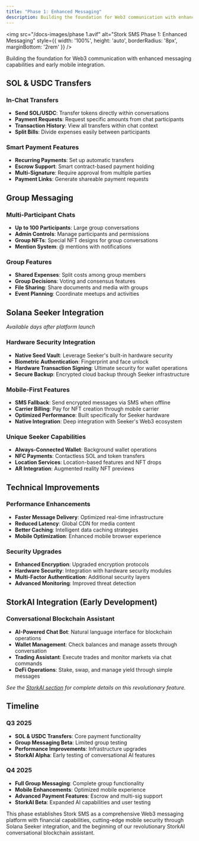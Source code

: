 ```yaml
---
title: "Phase 1: Enhanced Messaging"
description: Building the foundation for Web3 communication with enhanced messaging capabilities
---
```


<img
  src="/docs-images/phase 1.avif"
  alt="Stork SMS Phase 1: Enhanced Messaging"
  style={{ width: '100%', height: 'auto', borderRadius: '8px', marginBottom: '2rem' }}
/>


Building the foundation for Web3 communication with enhanced messaging capabilities and early mobile integration.

## SOL & USDC Transfers

### In-Chat Transfers

* **Send SOL/USDC**: Transfer tokens directly within conversations
* **Payment Requests**: Request specific amounts from chat participants
* **Transaction History**: View all transfers within chat context
* **Split Bills**: Divide expenses easily between participants

### Smart Payment Features

* **Recurring Payments**: Set up automatic transfers
* **Escrow Support**: Smart contract-based payment holding
* **Multi-Signature**: Require approval from multiple parties
* **Payment Links**: Generate shareable payment requests

## Group Messaging

### Multi-Participant Chats

* **Up to 100 Participants**: Large group conversations
* **Admin Controls**: Manage participants and permissions
* **Group NFTs**: Special NFT designs for group conversations
* **Mention System**: @ mentions with notifications

### Group Features

* **Shared Expenses**: Split costs among group members
* **Group Decisions**: Voting and consensus features
* **File Sharing**: Share documents and media with groups
* **Event Planning**: Coordinate meetups and activities

## Solana Seeker Integration

_Available days after platform launch_

### Hardware Security Integration

* **Native Seed Vault**: Leverage Seeker's built-in hardware security
* **Biometric Authentication**: Fingerprint and face unlock
* **Hardware Transaction Signing**: Ultimate security for wallet operations
* **Secure Backup**: Encrypted cloud backup through Seeker infrastructure

### Mobile-First Features

* **SMS Fallback**: Send encrypted messages via SMS when offline
* **Carrier Billing**: Pay for NFT creation through mobile carrier
* **Optimized Performance**: Built specifically for Seeker hardware
* **Native Integration**: Deep integration with Seeker's Web3 ecosystem

### Unique Seeker Capabilities

* **Always-Connected Wallet**: Background wallet operations
* **NFC Payments**: Contactless SOL and token transfers
* **Location Services**: Location-based features and NFT drops
* **AR Integration**: Augmented reality NFT previews

## Technical Improvements

### Performance Enhancements

* **Faster Message Delivery**: Optimized real-time infrastructure
* **Reduced Latency**: Global CDN for media content
* **Better Caching**: Intelligent data caching strategies
* **Mobile Optimization**: Enhanced mobile browser experience

### Security Upgrades

* **Enhanced Encryption**: Upgraded encryption protocols
* **Hardware Security**: Integration with hardware security modules
* **Multi-Factor Authentication**: Additional security layers
* **Advanced Monitoring**: Improved threat detection

## StorkAI Integration (Early Development)

### Conversational Blockchain Assistant

* **AI-Powered Chat Bot**: Natural language interface for blockchain operations
* **Wallet Management**: Check balances and manage assets through conversation
* **Trading Assistant**: Execute trades and monitor markets via chat commands
* **DeFi Operations**: Stake, swap, and manage yield through simple messages

_See the [StorkAI section](../../storkai-coming-soon.md) for complete details on this revolutionary feature._

## Timeline

### Q3 2025

* **SOL & USDC Transfers**: Core payment functionality
* **Group Messaging Beta**: Limited group testing
* **Performance Improvements**: Infrastructure upgrades
* **StorkAI Alpha**: Early testing of conversational AI features

### Q4 2025

* **Full Group Messaging**: Complete group functionality
* **Mobile Enhancements**: Optimized mobile experience
* **Advanced Payment Features**: Escrow and multi-sig support
* **StorkAI Beta**: Expanded AI capabilities and user testing

This phase establishes Stork SMS as a comprehensive Web3 messaging platform with financial capabilities, cutting-edge mobile security through Solana Seeker integration, and the beginning of our revolutionary StorkAI conversational blockchain assistant.
